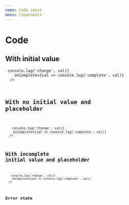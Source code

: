 ```yaml
---
name: Code input
menu: Components
---
```



# Code

## With initial value

<Playground>
  <Code
    initialValue="1337"
    inputId="code-input"
    onChange={val => console.log('change', val)}
    onComplete={val => console.log('complete', val)}
  />
</Playground>

## With no initial value and placeholder

<Playground>
  <Code
    placeholder="0000"
    inputId="code-input-no-value"
    onChange={val => console.log('change', val)}
    onComplete={val => console.log('complete', val)}
  />
</Playground>

## With incomplete initial value and placeholder

<Playground>
  <Code
    fields={6}
    initialValue="13"
    placeholder="0037"
    inputId="code-input-incomplete"
    onChange={val => console.log('change', val)}
    onComplete={val => console.log('complete', val)}
  />
</Playground>

## Error state

<Playground>
  <Code initialValue="13" error />
</Playground>

